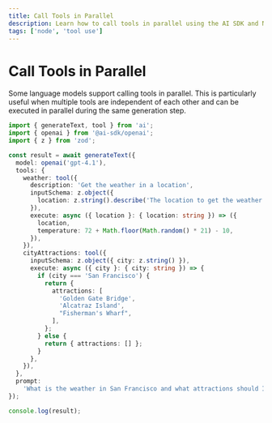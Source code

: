 ```yaml
---
title: Call Tools in Parallel
description: Learn how to call tools in parallel using the AI SDK and Node
tags: ['node', 'tool use']
---
```


# Call Tools in Parallel

Some language models support calling tools in parallel.
This is particularly useful when multiple tools are independent of each other and can be executed in parallel during the same generation step.

```ts
import { generateText, tool } from 'ai';
import { openai } from '@ai-sdk/openai';
import { z } from 'zod';

const result = await generateText({
  model: openai('gpt-4.1'),
  tools: {
    weather: tool({
      description: 'Get the weather in a location',
      inputSchema: z.object({
        location: z.string().describe('The location to get the weather for'),
      }),
      execute: async ({ location }: { location: string }) => ({
        location,
        temperature: 72 + Math.floor(Math.random() * 21) - 10,
      }),
    }),
    cityAttractions: tool({
      inputSchema: z.object({ city: z.string() }),
      execute: async ({ city }: { city: string }) => {
        if (city === 'San Francisco') {
          return {
            attractions: [
              'Golden Gate Bridge',
              'Alcatraz Island',
              "Fisherman's Wharf",
            ],
          };
        } else {
          return { attractions: [] };
        }
      },
    }),
  },
  prompt:
    'What is the weather in San Francisco and what attractions should I visit?',
});

console.log(result);
```
